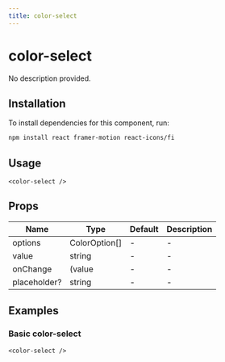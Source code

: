 ```yaml
---
title: color-select
---
```


# color-select

No description provided.

## Installation
To install dependencies for this component, run:
```bash
npm install react framer-motion react-icons/fi
```

## Usage
```tsx
<color-select />
```

## Props
| Name      | Type     | Default | Description                 |
|-----------|----------|---------|-----------------------------|
| options | ColorOption[] | - | - |
| value | string | - | - |
| onChange | (value | - | - |
| placeholder? | string | - | - |

## Examples

### Basic color-select
```tsx
<color-select />
```

